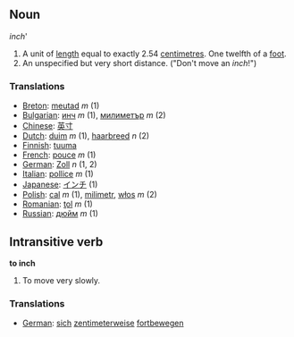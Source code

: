 ==Noun==

'' inch'''

# A unit of [[length]] equal to exactly 2.54 [[centimetre]]s. One twelfth of a [[foot]].
# An unspecified but very short distance.  ("Don't move an ''inch''!")

===Translations===
* [[Breton]]: [[meutad]] ''m'' (1)
* [[Bulgarian]]: [[инч]] ''m'' (1), [[милиметър]] ''m'' (2)
* [[Chinese]]: [[英寸]]
* [[Dutch]]: [[duim]] ''m'' (1), [[haarbreed]] ''n'' (2)
* [[Finnish]]: [[tuuma]]
* [[French]]: [[pouce]] ''m'' (1)
* [[German]]: [[Zoll]] ''n'' (1, 2)
* [[Italian]]: [[pollice]] ''m'' (1)
* [[Japanese]]: [[インチ]] (1)
* [[Polish]]: [[cal]] ''m'' (1), [[milimetr]], [[włos]] ''m'' (2)
* [[Romanian]]: [[ţol]] ''m'' (1)
* [[Russian]]: [[дюйм]] ''m'' (1)

==Intransitive verb==

'''to inch'''

# To move very slowly.

===Translations===
*[[German]]: [[sich]] [[zentimeterweise]] [[fortbewegen]]